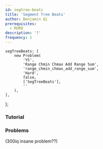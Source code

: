 ```yaml
---
id: segtree-beats
title: 'Segment Tree Beats'
author: Benjamin Qi
prerequisites:
  - RURQ
description: '?'
frequency: 1
---
```




	segTreeBeats: [
		new Problem(
			'YS',
			'Range Chmin Chmax Add Range Sum',
			'range_chmin_chmax_add_range_sum',
			'Hard',
			false,
			['SegTreeBeats'],
			''
		),
	],
};

### Tutorial

<Resources>
	<Resource
		source="CF"
		title="Intro to Segment Tree Beats"
		url="57319"
	></Resource>
</Resources>

### Problems

<Problems problems={problems.segTreeBeats} />

(300iq insane problem??)

